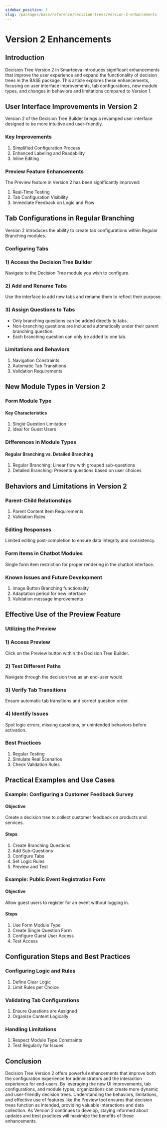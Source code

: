 ```yaml
---
sidebar_position: 3
slug: /packages/base/reference/decision-trees/version-2-enhancements
---
```


# Version 2 Enhancements

## Introduction

Decision Tree Version 2 in Smarteeva introduces significant enhancements that improve the user experience and expand the functionality of decision trees in the BASE package. This article explores these enhancements, focusing on user interface improvements, tab configurations, new module types, and changes in behaviors and limitations compared to Version 1.

## User Interface Improvements in Version 2

Version 2 of the Decision Tree Builder brings a revamped user interface designed to be more intuitive and user-friendly.

### Key Improvements

1. Simplified Configuration Process
2. Enhanced Labeling and Readability
3. Inline Editing

### Preview Feature Enhancements

The Preview feature in Version 2 has been significantly improved:

1. Real-Time Testing
2. Tab Configuration Visibility
3. Immediate Feedback on Logic and Flow

## Tab Configurations in Regular Branching

Version 2 introduces the ability to create tab configurations within Regular Branching modules.

### Configuring Tabs

### 1) Access the Decision Tree Builder
Navigate to the Decision Tree module you wish to configure.

### 2) Add and Rename Tabs
Use the interface to add new tabs and rename them to reflect their purpose.

### 3) Assign Questions to Tabs
- Only branching questions can be added directly to tabs.
- Non-branching questions are included automatically under their parent branching question.
- Each branching question can only be added to one tab.

### Limitations and Behaviors

1. Navigation Constraints
2. Automatic Tab Transitions
3. Validation Requirements

## New Module Types in Version 2

### Form Module Type

#### Key Characteristics

1. Single Question Limitation
2. Ideal for Guest Users

### Differences in Module Types

#### Regular Branching vs. Detailed Branching

1. Regular Branching: Linear flow with grouped sub-questions
2. Detailed Branching: Presents questions based on user choices

## Behaviors and Limitations in Version 2

### Parent-Child Relationships

1. Parent Content Item Requirements
2. Validation Rules

### Editing Responses

Limited editing post-completion to ensure data integrity and consistency.

### Form Items in Chatbot Modules

Single form item restriction for proper rendering in the chatbot interface.

### Known Issues and Future Development

1. Image Button Branching functionality
2. Adaptation period for new interface
3. Validation message improvements

## Effective Use of the Preview Feature

### Utilizing the Preview

### 1) Access Preview
Click on the Preview button within the Decision Tree Builder.

### 2) Test Different Paths
Navigate through the decision tree as an end-user would.

### 3) Verify Tab Transitions
Ensure automatic tab transitions and correct question order.

### 4) Identify Issues
Spot logic errors, missing questions, or unintended behaviors before activation.

### Best Practices

1. Regular Testing
2. Simulate Real Scenarios
3. Check Validation Rules

## Practical Examples and Use Cases

### Example: Configuring a Customer Feedback Survey

#### Objective
Create a decision tree to collect customer feedback on products and services.

#### Steps

1. Create Branching Questions
2. Add Sub-Questions
3. Configure Tabs
4. Set Logic Rules
5. Preview and Test

### Example: Public Event Registration Form

#### Objective
Allow guest users to register for an event without logging in.

#### Steps

1. Use Form Module Type
2. Create Single Question Form
3. Configure Guest User Access
4. Test Access

## Configuration Steps and Best Practices

### Configuring Logic and Rules

1. Define Clear Logic
2. Limit Rules per Choice

### Validating Tab Configurations

1. Ensure Questions are Assigned
2. Organize Content Logically

### Handling Limitations

1. Respect Module Type Constraints
2. Test Regularly for Issues

## Conclusion

Decision Tree Version 2 offers powerful enhancements that improve both the configuration experience for administrators and the interaction experience for end-users. By leveraging the new UI improvements, tab configurations, and module types, organizations can create more dynamic and user-friendly decision trees. Understanding the behaviors, limitations, and effective use of features like the Preview tool ensures that decision trees function as intended, providing valuable interactions and data collection. As Version 2 continues to develop, staying informed about updates and best practices will maximize the benefits of these enhancements.
